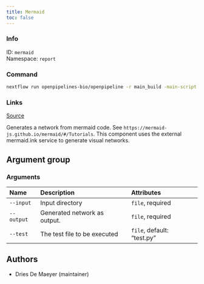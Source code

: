 ```yaml
---
title: Mermaid
toc: false
---
```


::: {.column-margin}

### Info

ID: `mermaid`  
Namespace: `report`

### Command

```bash
nextflow run openpipelines-bio/openpipeline -r main_build -main-script target/nextflow/report/mermaid/main.nf --help
```

### Links
[Source](https://github.com/openpipelines-bio/openpipeline/blob/main/src/report/mermaid){.btn-action .btn-sm .btn-info .btn role="button"}
:::

Generates a network from mermaid code. See `https://mermaid-js.github.io/mermaid/#/Tutorials`. This component uses the external mermaid.ink service to generate visual networks.


## Argument group

### Arguments



:::{.column-body-outset}
|Name       |Description                  |Attributes                 |
|:----------|:----------------------------|:--------------------------|
|`--input`  |Input directory              |`file`, required           |
|`--output` |Generated network as output. |`file`, required           |
|`--test`   |The test file to be executed |`file`, default: "test.py" |
:::

## Authors

 * Dries De Maeyer  (maintainer)
